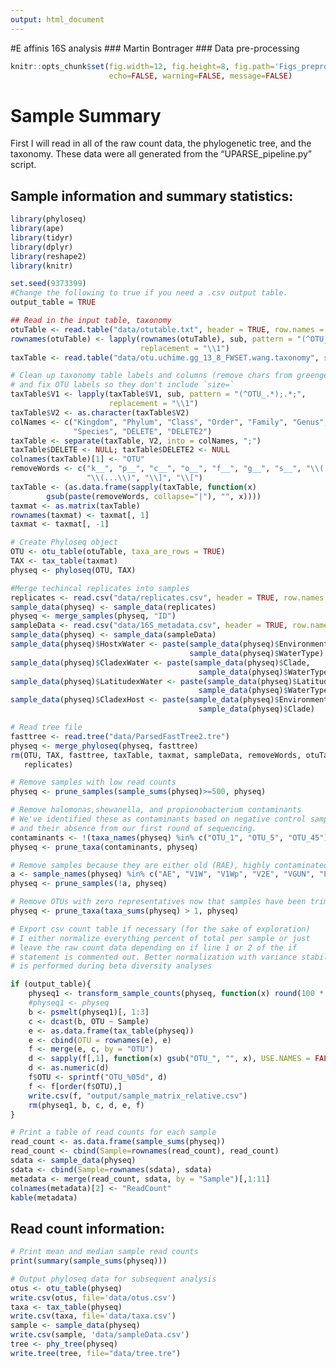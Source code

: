 ```yaml
---
output: html_document
---
```

#E affinis 16S analysis
### Martin Bontrager
### Data pre-processing

```r
knitr::opts_chunk$set(fig.width=12, fig.height=8, fig.path='Figs_preprocess/',
                      echo=FALSE, warning=FALSE, message=FALSE)
```

# Sample Summary

First I will read in all of the raw count data, the phylogenetic tree, and the taxonomy. These data were all generated from the "UPARSE_pipeline.py" script.

## Sample information and summary statistics:

```r
library(phyloseq)
library(ape)
library(tidyr)
library(dplyr)
library(reshape2)
library(knitr)

set.seed(9373399)
#Change the following to true if you need a .csv output table.
output_table = TRUE

## Read in the input table, taxonomy
otuTable <- read.table("data/otutable.txt", header = TRUE, row.names = 1)
rownames(otuTable) <- lapply(rownames(otuTable), sub, pattern = "(^OTU_.*);.*;",
                             replacement = "\\1")
taxTable <- read.table("data/otu.uchime.gg_13_8_FWSET.wang.taxonomy", sep = '')

# Clean up taxonomy table labels and columns (remove chars from greengenes)
# and fix OTU labels so they don't include `size=`
taxTable$V1 <- lapply(taxTable$V1, sub, pattern = "(^OTU_.*);.*;", 
                      replacement = "\\1")
taxTable$V2 <- as.character(taxTable$V2)
colNames <- c("Kingdom", "Phylum", "Class", "Order", "Family", "Genus", 
              "Species", "DELETE", "DELETE2")
taxTable <- separate(taxTable, V2, into = colNames, ";")
taxTable$DELETE <- NULL; taxTable$DELETE2 <- NULL
colnames(taxTable)[1] <- "OTU"
removeWords <- c("k__", "p__", "c__", "o__", "f__", "g__", "s__", "\\(..\\)", 
                 "\\(...\\)", "\\]", "\\[")
taxTable <- (as.data.frame(sapply(taxTable, function(x)
        gsub(paste(removeWords, collapse="|"), "", x))))
taxmat <- as.matrix(taxTable)
rownames(taxmat) <- taxmat[, 1]
taxmat <- taxmat[, -1]

# Create Phyloseq object
OTU <- otu_table(otuTable, taxa_are_rows = TRUE)
TAX <- tax_table(taxmat)
physeq <- phyloseq(OTU, TAX)

#Merge techincal replicates into samples
replicates <- read.csv("data/replicates.csv", header = TRUE, row.names = 1)
sample_data(physeq) <- sample_data(replicates)
physeq <- merge_samples(physeq, "ID")
sampleData <- read.csv("data/16S_metadata.csv", header = TRUE, row.names = 1)
sample_data(physeq) <- sample_data(sampleData)
sample_data(physeq)$HostxWater <- paste(sample_data(physeq)$Environment, 
                                        sample_data(physeq)$WaterType)
sample_data(physeq)$CladexWater <- paste(sample_data(physeq)$Clade, 
                                          sample_data(physeq)$WaterType)
sample_data(physeq)$LatitudexWater <- paste(sample_data(physeq)$Latitude, 
                                          sample_data(physeq)$WaterType)
sample_data(physeq)$CladexHost <- paste(sample_data(physeq)$Environment, 
                                          sample_data(physeq)$Clade)

# Read tree file
fasttree <- read.tree("data/ParsedFastTree2.tre")
physeq <- merge_phyloseq(physeq, fasttree)
rm(OTU, TAX, fasttree, taxTable, taxmat, sampleData, removeWords, otuTable, 
   replicates)

# Remove samples with low read counts
physeq <- prune_samples(sample_sums(physeq)>=500, physeq)

# Remove halomonas,shewanella, and propionobacterium contaminants
# We've identified these as contaminants based on negative control samples
# and their absence from our first round of sequencing. 
contaminants <- !(taxa_names(physeq) %in% c("OTU_1", "OTU_5", "OTU_45"))
physeq <- prune_taxa(contaminants, physeq)

# Remove samples because they are either old (RAE), highly contaminated(MIE, TBE), redundant (V2E) or inappropriate (V1W due to use of the 0.8 micron filter)
a <- sample_names(physeq) %in% c("AE", "V1W", "V1Wp", "V2E", "VGUN", "LOGUN", "VG", "VE", "V1Ep", "RE", "CE", "BBE1", "MIE", "MIW", "TBE", "TBW", "BBE2", "POE1", "POE2", "RAE", "RAW", "SJE")
physeq <- prune_samples(!a, physeq)

# Remove OTUs with zero representatives now that samples have been trimmed
physeq <- prune_taxa(taxa_sums(physeq) > 1, physeq)

# Export csv count table if necessary (for the sake of exploration)
# I either normalize everything percent of total per sample or just 
# leave the raw count data depending on if line 1 or 2 of the if 
# statement is commented out. Better normalization with variance stabilization
# is performed during beta diversity analyses

if (output_table){
    physeq1 <- transform_sample_counts(physeq, function(x) round(100 * (x/sum(x)), 2))
    #physeq1 <- physeq
    b <- psmelt(physeq1)[, 1:3]
    c <- dcast(b, OTU ~ Sample)
    e <- as.data.frame(tax_table(physeq))
    e <- cbind(OTU = rownames(e), e)
    f <- merge(e, c, by = "OTU")
    d <- sapply(f[,1], function(x) gsub("OTU_", "", x), USE.NAMES = FALSE)
    d <- as.numeric(d)
    f$OTU <- sprintf("OTU_%05d", d)
    f <- f[order(f$OTU),]
    write.csv(f, "output/sample_matrix_relative.csv")
    rm(physeq1, b, c, d, e, f)
}

# Print a table of read counts for each sample
read_count <- as.data.frame(sample_sums(physeq))
read_count <- cbind(Sample=rownames(read_count), read_count)
sdata <- sample_data(physeq)
sdata <- cbind(Sample=rownames(sdata), sdata)
metadata <- merge(read_count, sdata, by = "Sample")[,1:11]
colnames(metadata)[2] <- "ReadCount"
kable(metadata)
```

## Read count information:

``` r
# Print mean and median sample read counts
print(summary(sample_sums(physeq)))
```

```r
# Output phyloseq data for subsequent analysis
otus <- otu_table(physeq)
write.csv(otus, file='data/otus.csv')
taxa <- tax_table(physeq)
write.csv(taxa, file='data/taxa.csv')
sample <- sample_data(physeq)
write.csv(sample, 'data/sampleData.csv')
tree <- phy_tree(physeq)
write.tree(tree, file="data/tree.tre")
```
